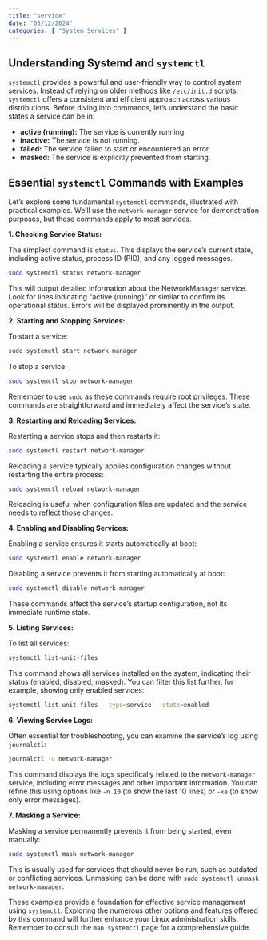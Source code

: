 ```yaml
---
title: "service"
date: "05/12/2024"
categories: [ "System Services" ]
---
```

## Understanding Systemd and `systemctl`

`systemctl` provides a powerful and user-friendly way to control system services.  Instead of relying on older methods like `/etc/init.d` scripts, `systemctl` offers a consistent and efficient approach across various distributions.  Before diving into commands, let's understand the basic states a service can be in:

* **active (running):** The service is currently running.
* **inactive:** The service is not running.
* **failed:** The service failed to start or encountered an error.
* **masked:** The service is explicitly prevented from starting.


## Essential `systemctl` Commands with Examples

Let's explore some fundamental `systemctl` commands, illustrated with practical examples. We'll use the `network-manager` service for demonstration purposes, but these commands apply to most services.


**1. Checking Service Status:**

The simplest command is `status`. This displays the service's current state, including active status, process ID (PID), and any logged messages.

```bash
sudo systemctl status network-manager
```

This will output detailed information about the NetworkManager service.  Look for lines indicating "active (running)" or similar to confirm its operational status.  Errors will be displayed prominently in the output.


**2. Starting and Stopping Services:**

To start a service:

```bash
sudo systemctl start network-manager
```

To stop a service:

```bash
sudo systemctl stop network-manager
```

Remember to use `sudo` as these commands require root privileges.  These commands are straightforward and immediately affect the service's state.


**3. Restarting and Reloading Services:**

Restarting a service stops and then restarts it:

```bash
sudo systemctl restart network-manager
```

Reloading a service typically applies configuration changes without restarting the entire process:

```bash
sudo systemctl reload network-manager
```

Reloading is useful when configuration files are updated and the service needs to reflect those changes.


**4. Enabling and Disabling Services:**

Enabling a service ensures it starts automatically at boot:

```bash
sudo systemctl enable network-manager
```

Disabling a service prevents it from starting automatically at boot:

```bash
sudo systemctl disable network-manager
```

These commands affect the service's startup configuration, not its immediate runtime state.


**5. Listing Services:**

To list all services:

```bash
systemctl list-unit-files
```

This command shows all services installed on the system, indicating their status (enabled, disabled, masked).  You can filter this list further, for example, showing only enabled services:

```bash
systemctl list-unit-files --type=service --state=enabled
```


**6.  Viewing Service Logs:**

Often essential for troubleshooting, you can examine the service's log using `journalctl`:

```bash
journalctl -u network-manager
```

This command displays the logs specifically related to the `network-manager` service, including error messages and other important information. You can refine this using options like `-n 10` (to show the last 10 lines) or `-xe` (to show only error messages).


**7. Masking a Service:**

Masking a service permanently prevents it from being started, even manually:

```bash
sudo systemctl mask network-manager
```

This is usually used for services that should never be run, such as outdated or conflicting services.  Unmasking can be done with `sudo systemctl unmask network-manager`.


These examples provide a foundation for effective service management using `systemctl`.  Exploring the numerous other options and features offered by this command will further enhance your Linux administration skills. Remember to consult the `man systemctl` page for a comprehensive guide.

